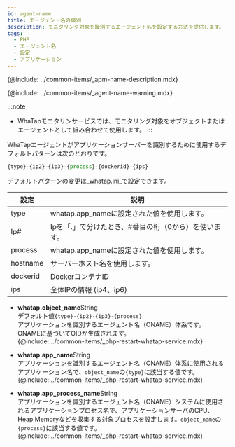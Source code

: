```yaml
---
id: agent-name
title: エージェント名の識別
description: モニタリング対象を識別するエージェント名を設定する方法を提供します。
tags:
  - PHP
  - エージェント名
  - 設定
  - アプリケーション
---
```


{@include: ../common-items/_apm-name-description.mdx}

{@include: ../common-items/_agent-name-warning.mdx}

:::note

-   WhaTapモニタリンサービスでは、モニタリング対象をオブジェクトまたはエージェントとして組み合わせて使用します。
:::

WhaTapエージェントがアプリケーションサーバーを識別するために使用するデフォルトパターンは次のとおりです。

```javascript title='object_name 기본 패턴'
{type}-{ip2}-{ip3}-{process}-{dockerid}-{ips}
```

<!-- * default: {type}-{ip2}-{ip3}-{process}-{dockerid}-{ips} -->

デフォルトパターンの変更は_whatap.ini_で設定できます。

<!--
```javascript title='whatap.object_name'
{type}-{ip2}-{ip3}-{process}-{dockerid}-{ips}
```
-->

<!-- * object_name default: {type}-{ip2}-{ip3}-{process}-{dockerid}-{ips} -->

| 設定       | 説明                            |
| -------- | ----------------------------- |
| type     | whatap.app_nameに設定された値を使用します。 |
| Ip#      | Ipを「.」で分けたとき、#番目の桁（0から）を使います。 |
| process  | whatap.app_nameに設定された値を使用します。 |
| hostname | サーバーホスト名を使用します。               |
| dockerid | DockerコンテナID                  |
| ips      | 全体IPの情報 (ip4、ip6)             |

-   **whatap.object_name**<span class='type'>String</span><br/>
      デフォルト値`{type}-{ip2}-{ip3}-{process}`\
      アプリケーションを識別するエージェント名（ONAME）体系です。 ONAMEに基づいてOIDが生成されます。\
    {@include: ../common-items/_php-restart-whatap-service.mdx}

-   **whatap.app_name**<span class='type'>String</span><br/>
        アプリケーションを識別するエージェント名（ONAME）体系に使用されるアプリケーション名で、`object_name`の`{type}`に該当する値です。\
    {@include: ../common-items/_php-restart-whatap-service.mdx}

-   **whatap.app_process_name**<span class='type'>String</span><br/>
        アプリケーションを識別するエージェント名（ONAME）システムに使用されるアプリケーションプロセス名で、アプリケーションサーバのCPU、Heap Memoryなどを収集する対象プロセスを設定します。`object_name`の`{process}`に該当する値です。\
    {@include: ../common-items/_php-restart-whatap-service.mdx}
